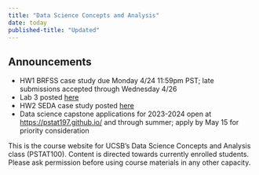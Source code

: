 ```yaml
---
title: "Data Science Concepts and Analysis"
date: today
published-title: "Updated"
---
```


::: {.callout-note}
## Announcements
* HW1 BRFSS case study due Monday 4/24 11:59pm PST; late submissions accepted through Wednesday 4/26
* Lab 3 posted [here](content.qmd#week-4)
* HW2 SEDA case study posted [here](content.qmd#week-4)
* Data science capstone applications for 2023-2024 open at [https://pstat197.github.io/](https://pstat197.github.io/) and through summer; apply by May 15 for priority consideration
:::

This is the course website for UCSB's Data Science Concepts and Analysis class (PSTAT100). Content is directed towards currently enrolled students. Please ask permission before using course materials in any other capacity.